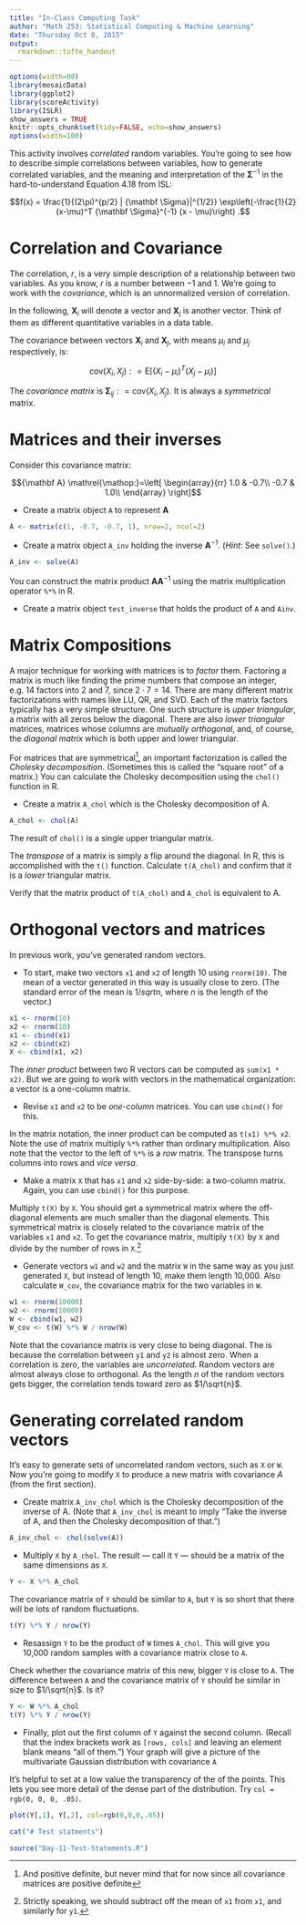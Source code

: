 ```yaml
---
title: "In-Class Computing Task"
author: "Math 253: Statistical Computing & Machine Learning"
date: "Thursday Oct 8, 2015"
output: 
  rmarkdown::tufte_handout
---
```


```r
options(width=80)
library(mosaicData)
library(ggplot2)
library(scoreActivity)
library(ISLR)
show_answers = TRUE
knitr::opts_chunk$set(tidy=FALSE, echo=show_answers)
options(width=100)
```

This activity involves *correlated* random variables.  You're going to see how to describe simple correlations between variables, how to generate correlated variables, and the meaning and interpretation of the ${\mathbf \Sigma}^{-1}$ in the hard-to-understand Equation 4.18 from ISL:

$$f(x) = \frac{1}{(2\pi)^{p/2} | {\mathbf \Sigma}|^{1/2}} \exp\left(-\frac{1}{2}(x-\mu)^T {\mathbf \Sigma}^{-1} (x - \mu)\right) .$$

# Correlation and Covariance

The correlation, $r$, is a very simple description of a relationship between two variables. As you know, $r$ is a number between $-1$ and $1$.  We're going to work with the *covariance*, which is an unnormalized version of correlation.  

In the following, ${\mathbf X}_i$ will denote a vector and ${\mathbf X}_j$ is another vector.  Think of them as different quantitative variables in a data table.


The covariance between vectors ${\mathbf X}_i$ and ${\mathbf X}_j$, with means $\mu_i$ and $\mu_j$ respectively, is:

\newcommand{\defeq}{\mathrel{\mathop:}=} 

$$ \mbox{cov}(X_i, X_j) \defeq \mbox{E}\left[ (X_i - \mu_i)^T (X_j - \mu_i) \right]$$

The *covariance matrix* is ${\mathbf \Sigma}_{ij} \defeq  \mbox{cov}(X_i, X_j)$.  It is always a *symmetrical* matrix.

# Matrices and their inverses

Consider this covariance matrix:


$${\mathbf A} \defeq \left[ \begin{array}{rr}
1.0 & -0.7\\
-0.7 & 1.0\\ 
\end{array} \right]$$

* Create a matrix object `A` to represent ${\mathbf A}$

```r
A <- matrix(c(1, -0.7, -0.7, 1), nrow=2, ncol=2)
```

* Create a matrix object `A_inv` holding the inverse ${\mathbf A}^{-1}$.  (*Hint*: See `solve()`.)

```r
A_inv <- solve(A)
```

You can construct the matrix product ${\mathbf A}{\mathbf A}^{-1}$ using the matrix multiplication operator `%*%` in R.

* Create a matrix object `test_inverse` that holds the product of `A` and `Ainv`.

# Matrix Compositions

A major technique for working with matrices is to *factor* them.  Factoring a matrix is much like finding the prime numbers that compose an integer, e.g. $14$ factors into $2$ and $7$, since $2 \cdot 7 = 14$.  There are many different matrix factorizations with names like LU, QR, and SVD. Each of the matrix factors typically has a very simple structure. One such structure is *upper triangular*, a matrix with all zeros below the diagonal. There are also *lower triangular* matrices, matrices whose columns are *mutually orthogonal*, and, of course, the *diagonal matrix* which is both upper and lower triangular.

For matrices that are symmetrical^[And positive definite, but never mind that for now since all covariance matrices are positive definite], an important factorization is called the *Cholesky decomposition*.  (Sometimes this is called the "square root" of a matrix.) You can calculate the Cholesky decomposition using the `chol()` function in R.

* Create a matrix `A_chol` which is the Cholesky decomposition of A.

```r
A_chol <- chol(A)
```

The result of `chol()` is a single upper triangular matrix. 

The *transpose* of a matrix is simply a flip around the diagonal.  In R, this is accomplished with the `t()` function. Calculate `t(A_chol)` and confirm that it is a *lower* triangular matrix.

Verify that the matrix product of `t(A_chol)` and `A_chol` is equivalent to A.

# Orthogonal vectors and matrices

In previous work, you've generated random vectors.  

* To start, make two vectors `x1` and `x2` of length 10 using `rnorm(10)`.  The mean of a vector generated in this way is usually close to zero. (The standard error of the mean is $1/sqrt{n}$, where $n$ is the length of the vector.)

```r
x1 <- rnorm(10)
x2 <- rnorm(10)
x1 <- cbind(x1)
x2 <- cbind(x2)
X <- cbind(x1, x2)
```

The *inner product* between two R vectors can be computed as `sum(x1 * x2)`.  But we are going to work with vectors in the mathematical organization: a vector is a one-column matrix.

* Revise `x1` and `x2` to be *one-column* matrices.  You can use `cbind()` for this.

In the matrix notation, the inner product can be computed as `t(x1) %*% x2`.  Note the use of matrix multiply `%*%` rather than ordinary multiplication.  Also note that the vector to the left of `%*%` is a *row* matrix.  The transpose turns columns into rows and *vice versa*.

* Make a matrix `X` that has `x1` and `x2` side-by-side: a two-column matrix.  Again, you can use `cbind()` for this purpose.

Multiply `t(X)` by `X`.  You should get a symmetrical matrix where the off-diagonal elements are much smaller than the diagonal elements.  This symmetrical matrix is closely related to the covariance matrix of the variables `x1` and `x2`. To get the covariance matrix, multiply `t(X)` by `X` and divide by the number of rows in `X`.^[Strictly speaking, we should subtract off the mean of `x1` from `x1`, and similarly for `y1`.]

* Generate vectors `w1` and `w2` and the matrix `W` in the same way as you just generated `X`, but instead of length 10, make them length 10,000.  Also calculate `W_cov`, the covariance matrix for the two variables in `W`.

```r
w1 <- rnorm(10000)
w2 <- rnorm(10000)
W <- cbind(w1, w2)
W_cov <- t(W) %*% W / nrow(W)
```

Note that the covariance matrix is very close to being diagonal.  The is because the correlation between `y1` and `y2` is almost zero.  When a correlation is zero, the variables are *uncorrelated*.  Random vectors are almost always close to orthogonal.  As the length $n$ of the random vectors gets bigger, the correlation tends toward zero as $1/\sqrt{n}$.

# Generating correlated random vectors

It's easy to generate sets of uncorrelated random vectors, such as `X` or `W`.  Now you're going to modify `X` to produce a new matrix with covariance $A$ (from the first section).

* Create matrix `A_inv_chol` which is the Cholesky decomposition of the inverse of A. (Note that `A_inv_chol` is meant to imply "Take the inverse of A, and then the Cholesky decomposition of that.")
```r
A_inv_chol <- chol(solve(A))
```

* Multiply `X` by `A_chol`.  The result --- call it `Y` --- should be a matrix of the same dimensions as `X`.

```r
Y <- X %*% A_chol
```

The covariance matrix of `Y` should be similar to `A`, but `Y` is so short that there will be lots of random fluctuations.

```r
t(Y) %*% Y / nrow(Y)
```

* Resassign `Y` to be the product of `W` times `A_chol`.  This will give you 10,000 random samples with a covariance matrix close to `A`.  

Check whether the covariance matrix of this new, bigger `Y` is close to `A`.  The difference between `A` and the covariance matrix of `Y` should be similar in size to $1/\sqrt{n}$.  Is it?

```r
Y <- W %*% A_chol
t(Y) %*% Y / nrow(Y)
```

\enlargethispage{1in}

* Finally, plot out the first column of `Y` against the second column.  (Recall that the index brackets work as `[rows, cols]` and leaving an element blank means "all of them.")  Your graph will give a picture of the multivariate Gaussian distribution with covariance `A`


It's helpful to set at a low value the transparency of the of the points.  This lets you see more detail of the dense part of the distribution. Try `col = rgb(0, 0, 0, .05)`.

```r
plot(Y[,1], Y[,2], col=rgb(0,0,0,.05))
```

```r
cat("# Test statments")
```

```r
source("Day-11-Test-Statements.R")
```
